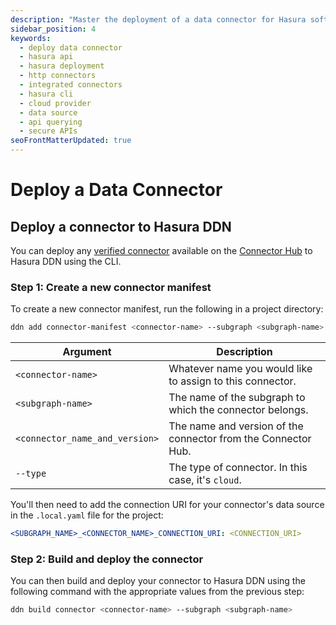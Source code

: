 ```yaml
---
description: "Master the deployment of a data connector for Hasura software with our comprehensive guide."
sidebar_position: 4
keywords:
  - deploy data connector
  - hasura api
  - hasura deployment
  - http connectors
  - integrated connectors
  - hasura cli
  - cloud provider
  - data source
  - api querying
  - secure APIs
seoFrontMatterUpdated: true
---
```


# Deploy a Data Connector

## Deploy a connector to Hasura DDN

You can deploy any [verified connector](/connectors/hub.mdx#verifying-your-connector) available on the
[Connector Hub](https://hasura.io/connectors) to Hasura DDN using the CLI.

### Step 1: Create a new connector manifest

To create a new connector manifest, run the following in a project directory:

```bash
ddn add connector-manifest <connector-name> --subgraph <subgraph-name> --hub-connector <connector_name_and_version> --type cloud
```

| Argument                       | Description                                                   |
| ------------------------------ | ------------------------------------------------------------- |
| `<connector-name>`             | Whatever name you would like to assign to this connector.     |
| `<subgraph-name>`              | The name of the subgraph to which the connector belongs.      |
| `<connector_name_and_version>` | The name and version of the connector from the Connector Hub. |
| `--type`                       | The type of connector. In this case, it's `cloud`.            |

You'll then need to add the connection URI for your connector's data source in the `.local.yaml` file for the project:

```yaml
<SUBGRAPH_NAME>_<CONNECTOR_NAME>_CONNECTION_URI: <CONNECTION_URI>
```

### Step 2: Build and deploy the connector

You can then build and deploy your connector to Hasura DDN using the following command with the appropriate values from
the previous step:

```bash
ddn build connector <connector-name> --subgraph <subgraph-name>
```

